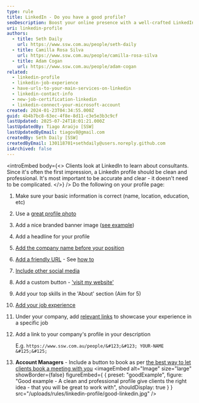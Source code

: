 ```yaml
---
type: rule
title: LinkedIn - Do you have a good profile?
seoDescription: Boost your online presence with a well-crafted LinkedIn profile, showcasing your skills, experience, and company affiliation.
uri: linkedin-profile
authors:
  - title: Seth Daily
    url: https://www.ssw.com.au/people/seth-daily
  - title: Camilla Rosa Silva
    url: https://www.ssw.com.au/people/camilla-rosa-silva
  - title: Adam Cogan
    url: https://www.ssw.com.au/people/adam-cogan
related:
  - linkedin-profile
  - linkedin-job-experience
  - have-urls-to-your-main-services-on-linkedin
  - linkedin-contact-info
  - new-job-certification-linkedin
  - linkedin-connect-your-microsoft-account
created: 2024-01-23T04:34:55.000Z
guid: 4b4b7bc8-63ec-4f8e-8d11-c3e5e3b3c9cf
lastUpdated: 2025-07-24T18:01:21.000Z
lastUpdatedBy: Tiago Araújo [SSW]
lastUpdatedByEmail: tiagov8@gmail.com
createdBy: Seth Daily [SSW]
createdByEmail: 130118701+sethdaily@users.noreply.github.com
isArchived: false
---
```

<introEmbed
  body={<>
Clients look at LinkedIn to learn about consultants. Since it's often the first impression, a LinkedIn profile should be clean and professional. It's most important to be accurate and clear - it doesn't need to be complicated.
  </>}
/>
Do the following on your profile page:

1. Make sure your basic information is correct (name, location, education, etc)
2. Use a [great profile photo](/profile-photos)
3. Add a nice branded banner image ([see example](https://media.licdn.com/dms/image/v2/D5616AQHAU0WtB7QCpA/profile-displaybackgroundimage-shrink_350_1400/profile-displaybackgroundimage-shrink_350_1400/0/1707100851420?e=1733961600&v=beta&t=xU4XRaZXJtiMLfMa-sASok4psbGHKDBM9Z-jLyH7Vv8))
4. Add a headline for your profile
5. [Add the company name before your position](/prefix-job-title)
6. [Add a friendly URL](/create-friendly-short-urls) - See [how to](https://www.linkedin.com/pulse/how-simplify-your-linkedin-url-brenda-meller-zawacki-/)
7. [Include other social media](/linkedin-contact-info)
8. Add a custom button - ['visit my website'](https://feed.link/blog/visit-my-website-link-to-linkedin-profile/)
9. Add your top skills in the 'About' section (Aim for 5)
10. [Add your job experience](/linkedin-job-experience)
11. Under your company, add [relevant links](https://www.youtube.com/watch?v=3rPpCchYUfc) to showcase your experience in a specific job
12. Add a link to your company's profile in your description

    E.g. `https://www.ssw.com.au/people/&#123;&#123; YOUR-NAME &#125;&#125;`

13. **Account Managers** - Include a button to book as per [the best way to let clients book a meeting with you](/meeting-bookings)
<imageEmbed
  alt="Image"
  size="large"
  showBorder={false}
  figureEmbed={ {
    preset: "goodExample",
    figure: "Good example - A clean and professional profile give clients the right idea - that you will be great to work with",
    shouldDisplay: true
  } }
  src="/uploads/rules/linkedin-profile/good-linkedin.jpg"
/>
